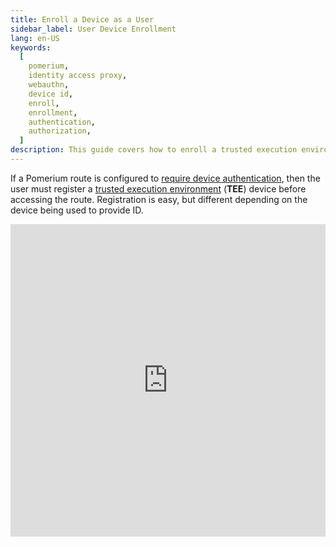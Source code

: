 ```yaml
---
title: Enroll a Device as a User
sidebar_label: User Device Enrollment
lang: en-US
keywords:
  [
    pomerium,
    identity access proxy,
    webauthn,
    device id,
    enroll,
    enrollment,
    authentication,
    authorization,
  ]
description: This guide covers how to enroll a trusted execution environment device as a Pomerium end-user.
---
```



If a Pomerium route is configured to [require device authentication](/docs/topics/ppl#device-matcher), then the user must register a [trusted execution environment](/docs/topics/device-identity#authenticated-device-types) (**TEE**) device before accessing the route. Registration is easy, but different depending on the device being used to provide ID.

<iframe
  width="100%"
  height="500"
  src="https://www.youtube.com/embed/aJzgnaXEpLo?rel=0"
  frameBorder="0"
  allow="accelerometer; clipboard-write; encrypted-media; gyroscope; picture-in-picture"
  allowFullScreen
/>

This guide covers enrollment of a device by a user. This is available for both open-source Pomerium and [Pomerium Enterprise](/docs/enterprise/about) installations. However, Enterprise users may also receive registration links [generated by their administrators](/docs/guides/admin-enroll-device), which will mark the newly enrolled device as approved in the Pomerium Enterprise Console.

1. Users are prompted to register a new device when accessing a route that requires device authentication:

   ![The WebAuthn Registration page with no devices registered](img/webauthn/no-device.png)

   Users can also get to the registration page from the special `.pomerium` endpoint available on any route, at the bottom of the page:

   ![The Device Credentials section of the .pomerium endpoint with the WebAuthn link highlighted](img/webauthn/device-credentials-empty-highlight.png)

1. Click on **Register New Device**. Your browser will prompt you to provide access to a device. This will look different depending on the browser, operating system, and device type:

   <Tabs>
<TabItem value="Windows"  label="Windows">

   ![The device authentication prompt on Windows](img/webauthn/security-key-windows.png)

   </TabItem>
<TabItem value="Chrome"  label="Chrome">

   ![The device authentication prompt in Google Chrome](img/webauthn/security-key-google.png)

   </TabItem>
<TabItem value="Firefox"  label="Firefox">

   ![The device authentication prompt in Firefox](img/webauthn/security-key-firefox.png)

   </TabItem>
<TabItem value="ChromeOS"  label="ChromeOS">

   ![The device authentication prompt on ChromeOS](img/webauthn/security-key-chromebook.png)

   </TabItem>
</Tabs>

## Find Device ID

If a route's policy is configured to only allow specific device IDs you will see a 450 error even after registering:

![450 device not authorized error screen](img/webauthn/450-error.png)

From the `.pomerium` endpoint you can copy your device ID to provide to your Pomerium administrator.

![Device ID list at /.pomerium](img/webauthn/device-id-list.png)

From here you can also delete the ID for devices that should no longer be associated with your account.

